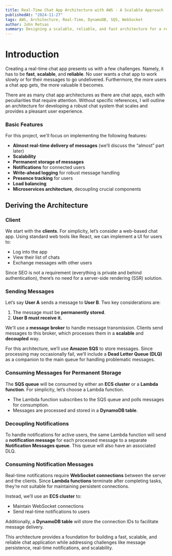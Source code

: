 ```yaml
---
title: Real-Time Chat App Architecture with AWS - A Scalable Approach
publishedAt: "2024-11-27"
tags: AWS, Architecture, Real-Time, DynamoDB, SQS, WebSocket
author: John Retsas
summary: Designing a scalable, reliable, and fast architecture for a real-time chat application using AWS services such as SQS, DynamoDB, and ECS.
---
```


# Introduction

Creating a real-time chat app presents us with a few challenges. Namely, it has to be **fast**, **scalable**, and **reliable**. No user wants a chat app to work slowly or for their messages to go undelivered. Furthermore, the more users a chat app gets, the more valuable it becomes.

There are as many chat app architectures as there are chat apps, each with peculiarities that require attention. Without specific references, I will outline an architecture for developing a robust chat system that scales and provides a pleasant user experience.

### Basic Features

For this project, we'll focus on implementing the following features:

- **Almost real-time delivery of messages** (we’ll discuss the “almost” part later)
- **Scalability**
- **Permanent storage of messages**
- **Notifications** for connected users
- **Write-ahead logging** for robust message handling
- **Presence tracking** for users
- **Load balancing**
- **Microservices architecture**, decoupling crucial components

## Deriving the Architecture

### Client

We start with the **clients**. For simplicity, let’s consider a web-based chat app. Using standard web tools like React, we can implement a UI for users to:

- Log into the app
- View their list of chats
- Exchange messages with other users

Since SEO is not a requirement (everything is private and behind authentication), there’s no need for a server-side rendering (SSR) solution.

### Sending Messages

Let’s say **User A** sends a message to **User B**. Two key considerations are:

1. The message must be **permanently stored**.
2. **User B must receive it.**

We'll use a **message broker** to handle message transmission. Clients send messages to this broker, which processes them in a **scalable** and **decoupled** way.

For this architecture, we’ll use **Amazon SQS** to store messages. Since processing may occasionally fail, we’ll include a **Dead Letter Queue (DLQ)** as a companion to the main queue for handling problematic messages.

### Consuming Messages for Permanent Storage

The **SQS queue** will be consumed by either an **ECS cluster** or a **Lambda function**. For simplicity, let’s choose a Lambda function.

- The Lambda function subscribes to the SQS queue and polls messages for consumption.
- Messages are processed and stored in a **DynamoDB table**.

### Decoupling Notifications

To handle notifications for active users, the same Lambda function will send a **notification message** for each processed message to a separate **Notification Messages queue**. This queue will also have an associated DLQ.

### Consuming Notification Messages

Real-time notifications require **WebSocket connections** between the server and the clients. Since **Lambda functions** terminate after completing tasks, they’re not suitable for maintaining persistent connections.

Instead, we’ll use an **ECS cluster** to:

- Maintain WebSocket connections
- Send real-time notifications to users

Additionally, a **DynamoDB table** will store the connection IDs to facilitate message delivery.

This architecture provides a foundation for building a fast, scalable, and reliable chat application while addressing challenges like message persistence, real-time notifications, and scalability.
